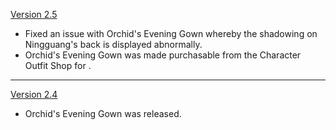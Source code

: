 {{Change History/Header}}
[[Version 2.5]]
* Fixed an issue with Orchid's Evening Gown whereby the shadowing on Ningguang's back is displayed abnormally.
* Orchid's Evening Gown was made purchasable from the Character Outfit Shop for {{Item|Genesis Crystal|x=1,680}}.
----
[[Version 2.4]]
* Orchid's Evening Gown was released.